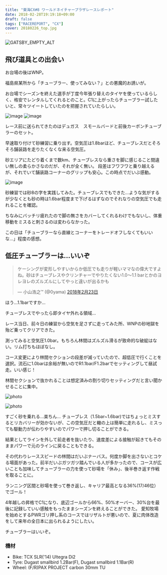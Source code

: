 ---
title: "東海CX#8 ワールドネイチャープラザレースレポート"
date: 2018-02-28T19:19:18+09:00
draft: false
tags: ["RACEREPORT", "CX"]
cover: 20180226_top.jpg
---

![GATSBY_EMPTY_ALT](https://farm5.staticflickr.com/4697/40475491811_508c6f6222_c.jpg)

## 飛び道具との出会い

お台場の後はWNP。

福島県某所から「チューブラー、使ってみない？」との悪魔的お誘いが。

お台場でシーズンを終えた選手が丁度今年張り替えのタイヤを使っているらしく、格安でレンタルしてくれるとのこと。C1に上がったらチューブラー試したいと、常々ツイートしていたのを把握されていたらしい。

![image](20180226_1.jpg)
![image](20180226_3.jpg)

レース前に送られてきたのはデュガス　スモールバードと前後カーボンチューブラーのセット。

早速取り付けて砂練習に乗り出す。空気圧は1.8barほど、チューブレスだとそろそろ舗装路を走りたくなくな来る空気圧。

砂エリアにたどり着くまで数km、チューブレスなら重さを脚に感じること間違い無しの柔らかさなのだが、それが全く無い。
段差はフワフワと乗り越えるが、それでいて舗装路コーナーのグリップも安心。この時点でだいぶ感動。

![image](20180226_2.jpg)

砂練習では砂8の字を実践してみた。チューブレスでもできた…ような気がするが少なくとも砂の時は1.6bar程度まで下げるはずなのでそれなりの空気圧でも走れることを確認。

ちなみにバッチリ疲れたので脚の無さをカバーしてくれるわけでもないし、体重移動をミスると刺さるのは変わらなかった。

この日は「チューブラーなら直線とコーナーをトレードオフしなくてもいいな…」程度の感想。

## 低圧チューブラーは…いいぞ

<blockquote class="twitter-tweet" data-conversation="none" data-lang="ja"><p lang="ja" dir="ltr">ケーシングが変形しやすいからか低圧でも走りが軽いママなの偉大ですよね。砂はチューブレスやクリンチャーでやりたくない1.0〜1.1 barとかのヨレヨレのズルズルにしてやっと違いが出るかも</p>&mdash; 小山浩之™ (@0yama) <a href="https://twitter.com/0yama/status/966950721294712832?ref_src=twsrc%5Etfw">2018年2月23日</a></blockquote>

ほう…1.1barですか…

チューブレスでやったら即タイヤ外れる領域…

レース当日、前々日の練習から空気を足さずに走ってみた所、WNPの砂地獄を殆ど乗ってクリアできた。

測ってみると空気圧1.0bar。もちろん林間はズルズル滑るが致命的な破綻はない。リム打ちもほぼなし。

コース変更により林間セクションの段差が減っていたので、超低圧で行くことを選択。流石に1.0barは余裕が無いのでR1.1bar/F1.2barでセッティングして昼試走。いい感じ！

林間セクションで抜かれることは想定済みの割り切りセッティングだと言い聞かせることに集中。

![photo](https://farm5.staticflickr.com/4603/39602252905_bb0e7a336a_c.jpg)

![photo](https://farm5.staticflickr.com/4653/26604517168_d6dd0afb8d_c.jpg)

すごく砂を乗れる…楽ちん…
チューブレス（1.5bar~1.6bar)ではちょっとミスするとリカバリーが効かないが、この空気圧だと轍の上は簡単に走れるし、ミスっても駆動力が伝わりやすいのでパワーで押し切ることができる。

結果としてラインを外して前走者を抜いたり、速度差による接触が起きてもそのままパワーで元のラインに戻ることもできる。

その代わりレーススピードの林間はだいぶナーバス。何度か脚を出さないとコケる場面があった。前半だいぶガツガツ踏んでいる人が多かったので、コースが広いことも加味してチューブラーの力を使って砂場を「休み」、後半巻き返す作戦を取ることに。

ランニング区間と砂場を使って巻き返し、キャリア最高となる36%(17/46位）でゴール！

4年越しの昇格でC1になり、底辺ゴールから66%、50%オーバー、30%台を最後に記録していい感触をもったままシーズンを終えることができた。
愛知牧場を始めとするPWRゴリ押し系のコースではリザルトが悪いので、夏に肉体改造をして来年の全日本に出られるようにしたい。

チューブラーはいいぞ。

### 機材

- Bike: TCX SLR('14) Ultegra Di2
- Tyre: Dugast smallbird 1.2Bar(F), Dugast smallbird 1.1Bar(R)
- Wheel: (F/R)PAX PROJECT carbon 30mm TU

<LinkBox isAmazonLink url="https://www.amazon.co.jp/dp/B079NS766M/" />
